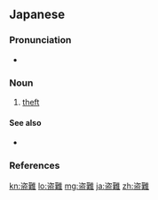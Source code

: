 ==Japanese==
{{ja-kanjitab|とう|なん|yomi=o}}

===Pronunciation===
* {{ja-pron|とうなん|y=o|acc=0|acc_ref=NHK}}

===Noun===
{{ja-noun|とうなん}}

# [[theft]]

====See also====
* {{ja-r|盗み|ぬすみ|nusumi}}

===References===
<references/>

[[kn:盗難]]
[[lo:盗難]]
[[mg:盗難]]
[[ja:盗難]]
[[zh:盗難]]